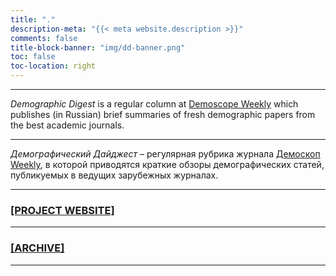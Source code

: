 ```yaml
---
title: "."
description-meta: "{{< meta website.description >}}"
comments: false
title-block-banner: "img/dd-banner.png"
toc: false
toc-location: right
---
```




***

*Demographic Digest*  is a regular column at [Demoscope Weekly][1] which publishes (in Russian) brief summaries of fresh demographic papers from the best academic journals.

***

*Демографический Дайджест* – регулярная рубрика журнала [Демоскоп Weekly][1], в которой приводятся краткие обзоры демографических статей, публикуемых в ведущих зарубежных журналах.

***

### [[PROJECT WEBSITE]][2]

***

### [[ARCHIVE]][1]

[1]: http://demoscope.ru/weekly/arc/arcdigest.php
[2]: https://ikashnitsky.github.io/dem-digest

***

<script type="text/javascript" src="https://cdnjs.buymeacoffee.com/1.0.0/button.prod.min.js" data-name="bmc-button" data-slug="ikashnitsky" data-color="#269292" data-emoji="" data-font="Poppins" data-text="Buy me a coffee" data-outline-color="#ffffff" data-font-color="#ffffff" data-coffee-color="#FFDD00" ></script>

